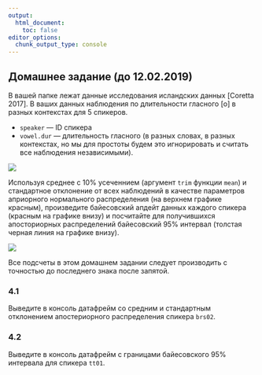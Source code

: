 ```yaml
---
output:
  html_document:
    toc: false
editor_options: 
  chunk_output_type: console
---
```


## Домашнее задание (до 12.02.2019)

В вашей папке лежат данные исследования исландских данных [Coretta 2017]. В ваших данных наблюдения по длительности гласного [o] в разных контекстах для 5 спикеров.

* `speaker` --- ID спикера
* `vowel.dur` --- длительность гласного (в разных словах, в разных контекстах, но мы для простоты будем это игнорировать и считать все наблюдения независимыми).

![](images/Caretta_2017_empirical_bayes.jpeg)

Используя среднее с 10% усеченнием (аргумент `trim` функции `mean`) и стандартное отклонение от всех наблюдений в качестве параметров априорного нормального распределения (на верхнем графике красным), произведите байесовский апдейт данных каждого спикера (красным на графике внизу) и посчитайте для получившихся апосториорных распределений байесовский 95% интервал (толстая черная линия на графике внизу).

![](images/Caretta_2017_bayes_update.jpeg)

Все подсчеты в этом домашнем задании следует производить с точностью до последнего знака после запятой.

### 4.1
Выведите в консоль датафрейм со средним и стандартным отклонением апостериорного распределения спикера `brs02`.

### 4.2
Выведите в консоль датафрейм с границами байесовского 95% интервала для спикера `tt01`.
